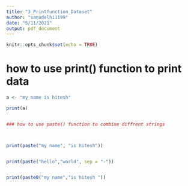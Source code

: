 ```yaml
---
title: "3_Printfunction_Dataset"
author: "sanudelhi1199"
date: "5/11/2021"
output: pdf_document
---
```


```r
knitr::opts_chunk$set(echo = TRUE)
```

# how to use print() function to print data

```r

a <- "my name is hitesh"

print(a)


### how to use paste() function to combine diffrent strings 



print(paste("my name", "is hitesh"))


print(paste("hello","world", sep = "-"))


print(paste0("my name","is hitesh "))

```